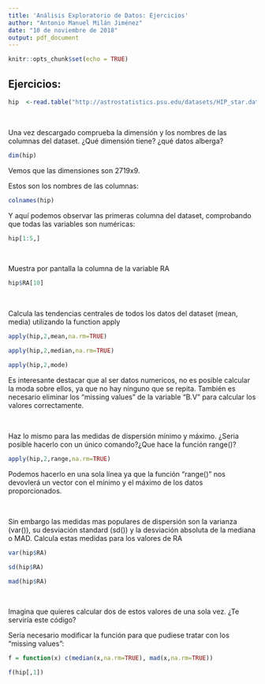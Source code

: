 ```yaml
---
title: 'Análisis Exploratorio de Datos: Ejercicios'
author: "Antonio Manuel Milán Jiménez"
date: "10 de noviembre de 2018"
output: pdf_document
---
```


```r
knitr::opts_chunk$set(echo = TRUE)
```

## Ejercicios:

```r
hip  <-read.table("http://astrostatistics.psu.edu/datasets/HIP_star.dat", header=T,fill=T)
```


 \ 

Una vez descargado comprueba la dimensión y los nombres de las columnas del dataset. ¿Qué dimensión tiene? ¿qué datos alberga?

```r
dim(hip)
```

Vemos que las dimensiones son 2719x9.

Estos son los nombres de las columnas:

```r
colnames(hip)
```

Y aquí podemos observar las primeras columna del dataset, comprobando que todas las variables son numéricas:

```r
hip[1:5,]
```

 \ 

Muestra por pantalla la columna de la variable RA

```r
hip$RA[10]
```

 \ 

Calcula las tendencias centrales de todos los datos del dataset (mean, media) utilizando la function apply

```r
apply(hip,2,mean,na.rm=TRUE)

apply(hip,2,median,na.rm=TRUE)

apply(hip,2,mode)
```

Es interesante destacar que al ser datos numericos, no es posible calcular la moda sobre ellos, ya que no hay ninguno que se repita. También es necesario eliminar los “missing values” de la variable “B.V” para calcular los valores
correctamente.

 \ 

Haz lo mismo para las medidas de dispersión mínimo y máximo. ¿Seria posible hacerlo con un único comando?¿Que hace la función range()?


```r
apply(hip,2,range,na.rm=TRUE)
```

Podemos hacerlo en una sola línea ya que la función “range()” nos devovlerá un vector con el mínimo y el máximo de los datos proporcionados.


 \ 
 
Sin embargo las medidas mas populares de dispersión son la varianza (var()), su desviación standard (sd()) y la desviación absoluta de la mediana o MAD. Calcula estas medidas para los valores de RA

```r
var(hip$RA)

sd(hip$RA)

mad(hip$RA)
```

 \ 
 
Imagina que quieres calcular dos de estos valores de una sola vez. ¿Te serviría este código?


Sería necesario modificar la función para que pudiese tratar con los “missing values”:

```r
f = function(x) c(median(x,na.rm=TRUE), mad(x,na.rm=TRUE))

f(hip[,1])
```






















